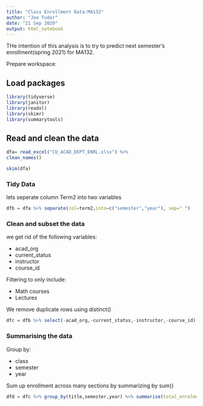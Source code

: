 ---
title: "Class Enrollment Data:MA132"
author: "Joe Tudor"
date: "21 Sep 2020"
output: html_notebook
---

THe intention of this analysis is to try to predict next semester's enrollment(spring 2021) for MA132.


Prepare workspace:

## Load packages

```{r}
library(tidyverse)
library(janitor)
library(readxl)
library(skimr)
library(summarytools)
```

## Read and clean the data

```{r}
dfa= read_excel("CU_ACAD_DEPT_ENRL.xlsx") %>%
clean_names()
```

```{r}
skim(dfa)
```

### Tidy Data

lets seperate column Term2 into two variables
```{r}
dfb = dfa %>% separate(col=term2,into=c("semester","year"), sep=" ")
```

### Clean and subset the data
we get rid of the following variables:

* acad_org
* current_status
* instructor
* course_id

Filtering to only include:

* Math courses
* Lectures

We remove duplicate rows using distinct()
```{r}
dfc = dfb %>% select(-acad_org,-current_status,-instructor,-course_id) %>% filter(subject=="MA") %>% filter(catalog%in% c("131","132"), semester %in% c("Fall","Spring")) %>% filter(component=="LEC") %>% distinct()

```

### Summarising the data
Group by:

* class
* semester
* year

Sum up enrollment across many sections by summarizing by sum()


```{r}
dfd = dfc %>% group_by(title,semester,year) %>% summarise(total_enrolment_amt =sum(tot_enrl))
```

